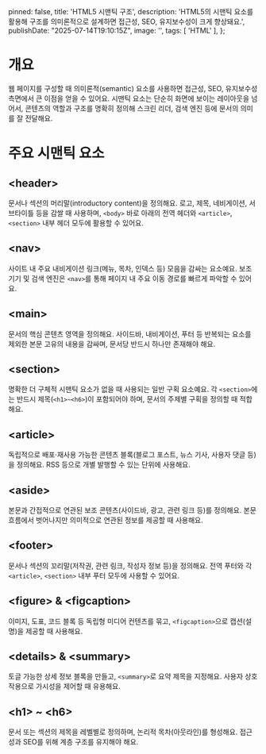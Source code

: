   pinned: false,
  title: 'HTML5 시맨틱 구조',
  description: 'HTML5의 시맨틱 요소를 활용해 구조를 의미론적으로 설계하면 접근성, SEO, 유지보수성이 크게 향상돼요.',
  publishDate: "2025-07-14T19:10:15Z",
  image: '',
  tags: [
    'HTML'
  ],
};

# 개요
웹 페이지를 구성할 때 의미론적(semantic) 요소를 사용하면 접근성, SEO, 유지보수성 측면에서 큰 이점을 얻을 수 있어요. 시맨틱 요소는 단순히 화면에 보이는 레이아웃을 넘어서, 콘텐츠의 역할과 구조를 명확히 정의해 스크린 리더, 검색 엔진 등에 문서의 의미를 잘 전달해요.

# 주요 시맨틱 요소
## \<header\>
문서나 섹션의 머리말(introductory content)을 정의해요.
로고, 제목, 네비게이션, 서브타이틀 등을 감쌀 때 사용하며, `<body>` 바로 아래의 전역 헤더와 `<article>`, `<section>` 내부 헤더 모두에 활용할 수 있어요.

## \<nav\>
사이트 내 주요 내비게이션 링크(메뉴, 목차, 인덱스 등) 모음을 감싸는 요소예요.
보조 기기 및 검색 엔진은 `<nav>`를 통해 페이지 내 주요 이동 경로를 빠르게 파악할 수 있어요.

## \<main\>
문서의 핵심 콘텐츠 영역을 정의해요.
사이드바, 내비게이션, 푸터 등 반복되는 요소를 제외한 본문 고유의 내용을 감싸며, 문서당 반드시 하나만 존재해야 해요.

## \<section\>
명확한 더 구체적 시맨틱 요소가 없을 때 사용되는 일반 구획 요소예요.
각 `<section>`에는 반드시 제목(`<h1>~<h6>`)이 포함되어야 하며, 문서의 주제별 구획을 정의할 때 적합해요.

## \<article\>
독립적으로 배포·재사용 가능한 콘텐츠 블록(블로그 포스트, 뉴스 기사, 사용자 댓글 등)을 정의해요.
RSS 등으로 개별 발행할 수 있는 단위에 사용해요.

## \<aside\>
본문과 간접적으로 연관된 보조 콘텐츠(사이드바, 광고, 관련 링크 등)를 정의해요.
본문 흐름에서 벗어나지만 의미적으로 연관된 정보를 제공할 때 사용해요.

## \<footer\>
문서나 섹션의 꼬리말(저작권, 관련 링크, 작성자 정보 등)을 정의해요.
전역 푸터와 각 `<article>`, `<section>` 내부 푸터 모두에 사용할 수 있어요.

## \<figure\> & \<figcaption\>
이미지, 도표, 코드 블록 등 독립형 미디어 컨텐츠를 묶고, `<figcaption>`으로 캡션(설명)을 제공할 때 사용해요.

## \<details\> & \<summary\>
토글 가능한 상세 정보 블록을 만들고, `<summary>`로 요약 제목을 지정해요.
사용자 상호작용으로 가시성을 제어할 때 유용해요.

## \<h1\> ~ \<h6\>
문서 또는 섹션의 제목을 레벨별로 정의하며, 논리적 목차(아웃라인)를 형성해요.
접근성과 SEO를 위해 계층 구조를 유지해야 해요.